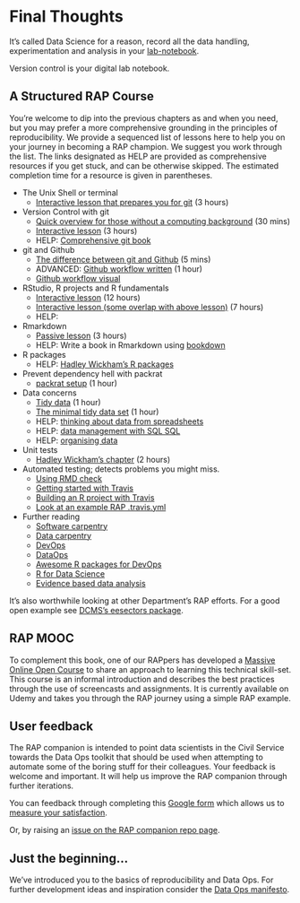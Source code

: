 # Final Thoughts {#final}

It's called Data Science for a reason, record all the data handling, experimentation and analysis in your [lab-notebook](http://colinpurrington.com/tips/lab-notebooks).

Version control is your digital lab notebook.

## A Structured RAP Course

You're welcome to dip into the previous chapters as and when you need, but you may prefer a more comprehensive grounding in the principles of reproducibility. We provide a sequenced list of lessons here to help you on your journey in becoming a RAP champion. We suggest you work through the list. The links designated as HELP are provided as comprehensive resources if you get stuck, and can be otherwise skipped. The estimated completion time for a resource is given in parentheses.  

* The Unix Shell or terminal  
    + [Interactive lesson that prepares you for git](http://swcarpentry.github.io/shell-novice) (3 hours)  
* Version Control with git  
    + [Quick overview for those without a computing background](http://journals.plos.org/ploscompbiol/article?id=10.1371/journal.pcbi.1004668) (30 mins)  
    + [Interactive lesson](http://swcarpentry.github.io/git-novice/) (3 hours)  
    + HELP: [Comprehensive git book](https://git-scm.com/book/en/v2)  
* git and Github  
    + [The difference between git and Github](https://stackoverflow.com/questions/13321556/difference-between-git-and-github) (5 mins)  
    + ADVANCED: [Github workflow written](http://scottchacon.com/2011/08/31/github-flow.html) (1 hour)  
    + [Github workflow visual](https://guides.github.com/introduction/flow/)  
* RStudio, R projects and R fundamentals  
    + [Interactive lesson](http://swcarpentry.github.io/r-novice-gapminder/) (12 hours)  
    + [Interactive lesson (some overlap with above lesson)](http://swcarpentry.github.io/r-novice-inflammation/) (7 hours)  
    + HELP: 
* Rmarkdown  
    + [Passive lesson](http://rmarkdown.rstudio.com/lesson-1.html)  (3 hours)  
    + HELP: Write a book in Rmarkdown using [bookdown](https://bookdown.org/yihui/bookdown/)  
* R packages  
    + HELP: [Hadley Wickham's R packages](http://r-pkgs.had.co.nz/)  
* Prevent dependency hell with packrat  
    + [packrat setup](https://rstudio.github.io/packrat/walkthrough.html) (1 hour)  
* Data concerns  
    + [Tidy data](https://www.google.co.uk/url?sa=t&rct=j&q=&esrc=s&source=web&cd=1&cad=rja&uact=8&ved=0ahUKEwjqp8KdjK_XAhXJmBoKHeFMDGEQFggqMAA&url=https%3A%2F%2Fwww.jstatsoft.org%2Farticle%2Fview%2Fv059i10%2Fv59i10.pdf&usg=AOvVaw2vJ6CHw9RT8m_noVUfoeP6) (1 hour)  
    + [The minimal tidy data set](https://ukgovdatascience.github.io/rap_companion/exemplar.html#tidy-data) (1 hour)  
    + HELP: [thinking about data from spreadsheets](http://www.datacarpentry.org/spreadsheet-ecology-lesson/)  
    + HELP: [data management with SQL SQL](http://www.datacarpentry.org/sql-ecology-lesson/)  
    + HELP: [organising data](http://kbroman.org/dataorg/)
* Unit tests  
    + [Hadley Wickham's chapter](http://r-pkgs.had.co.nz/tests.html) (2 hours)  
* Automated testing; detects problems you might miss.  
    + [Using RMD check](http://r-pkgs.had.co.nz/check.html)
    + [Getting started with Travis](https://docs.travis-ci.com/user/getting-started/)  
    + [Building an R project with Travis](https://docs.travis-ci.com/user/languages/r/)  
    + [Look at an example RAP .travis.yml](https://github.com/DCMSstats/eesectors/blob/master/.travis.yml)  
* Further reading  
    + [Software carpentry](https://software-carpentry.org/reading/)  
    + [Data carpentry](http://www.datacarpentry.org/)  
    + [DevOps](https://en.wikipedia.org/wiki/DevOps)
    + [DataOps](https://en.wikipedia.org/wiki/DataOps)  
    + [Awesome R packages for DevOps](https://awesome-r.com/#awesome-r-r-development)  
    + [R for Data Science](http://r4ds.had.co.nz/)  
    + [Evidence based data analysis](http://www.pnas.org/content/112/6/1645.full)  
    
It's also worthwhile looking at other Department's RAP efforts. For a good open example see [DCMS's eesectors package](https://github.com/DCMSstats/eesectors).  

## RAP MOOC

To complement this book, one of our RAPpers has developed a [Massive Online Open Course](https://www.udemy.com/reproducible-analytical-pipelines/) to share an approach to learning this technical skill-set. This course is an informal introduction and describes the best practices through the use of screencasts and assignments. It is currently available on Udemy and takes you through the RAP journey using a simple RAP example.  

## User feedback

The RAP companion is intended to point data scientists in the Civil Service towards the Data Ops toolkit that should be used when attempting to automate some of the boring stuff for their colleagues. Your feedback is welcome and important. It will help us improve the RAP companion through further iterations.  

You can feedback through completing this [Google form](https://docs.google.com/forms/d/e/1FAIpQLSeVYmjJIPm-YJ_lgKu0JdIiUwc2glSLtfGFQxKdW1cMmRwbCQ/viewform?usp=pp_url&entry.1747016377=4&entry.305553560=4&entry.349499540&entry.1168732002=Column+4&entry.1948461863=Column+4&entry.1262699325=Column+4&entry.1033407422=Column+4&entry.900063493=Column+4&entry.811492760=Column+4&entry.2083454847&entry.2141214542=Yes&entry.1340586078&entry.879050699&entry.1223500353) which allows us to [measure your satisfaction](https://www.gov.uk/service-manual/measuring-success/measuring-user-satisfaction).  

Or, by raising an [issue on the RAP companion repo page](https://github.com/ukgovdatascience/rap_companion/issues).  

## Just the beginning...

We've introduced you to the basics of reproducibility and Data Ops. For further development ideas and inspiration consider the [Data Ops manifesto](http://dataopsmanifesto.org/).